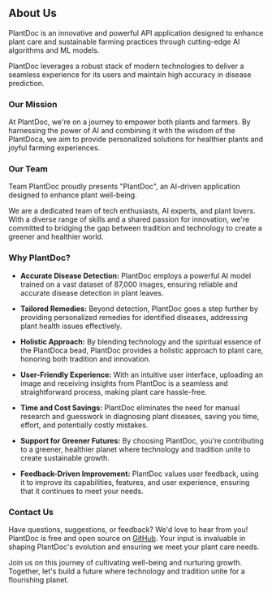 ## About Us

PlantDoc is an innovative and powerful API application designed to enhance plant care and sustainable farming practices through cutting-edge AI algorithms and ML models.

PlantDoc leverages a robust stack of modern technologies to deliver a seamless experience for its users and maintain high accuracy in disease prediction.

### Our Mission

At PlantDoc, we're on a journey to empower both plants and farmers. By harnessing the power of AI and combining it with the wisdom of the PlantDoca, we aim to provide personalized solutions for healthier plants and joyful farming experiences.

### Our Team

Team PlantDoc proudly presents "PlantDoc", an AI-driven application designed to enhance plant well-being.

We are a dedicated team of tech enthusiasts, AI experts, and plant lovers. With a diverse range of skills and a shared passion for innovation, we're committed to bridging the gap between tradition and technology to create a greener and healthier world.

### Why PlantDoc?

- **Accurate Disease Detection:** PlantDoc employs a powerful AI model trained on a vast dataset of 87,000 images, ensuring reliable and accurate disease detection in plant leaves.

- **Tailored Remedies:** Beyond detection, PlantDoc goes a step further by providing personalized remedies for identified diseases, addressing plant health issues effectively.

- **Holistic Approach:** By blending technology and the spiritual essence of the PlantDoca bead, PlantDoc provides a holistic approach to plant care, honoring both tradition and innovation.

- **User-Friendly Experience:** With an intuitive user interface, uploading an image and receiving insights from PlantDoc is a seamless and straightforward process, making plant care hassle-free.

- **Time and Cost Savings:** PlantDoc eliminates the need for manual research and guesswork in diagnosing plant diseases, saving you time, effort, and potentially costly mistakes.

- **Support for Greener Futures:** By choosing PlantDoc, you're contributing to a greener, healthier planet where technology and tradition unite to create sustainable growth.

- **Feedback-Driven Improvement:** PlantDoc values user feedback, using it to improve its capabilities, features, and user experience, ensuring that it continues to meet your needs.

### Contact Us

Have questions, suggestions, or feedback? We'd love to hear from you! PlantDoc is free and open source on [GitHub](https://github.com/anandkm629/plant-doc?tab=readme-ov-file). Your input is invaluable in shaping PlantDoc's evolution and ensuring we meet your plant care needs.

Join us on this journey of cultivating well-being and nurturing growth. Together, let's build a future where technology and tradition unite for a flourishing planet.
